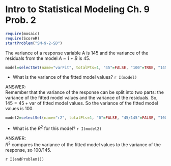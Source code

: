 Intro to Statistical Modeling Ch. 9 Prob. 2
========================================================
```r
require(mosaic)
require(ScoreR)
startProblem("SM-9-2-SD")
```

The variance of a response variable A is 145 and the variance of the residuals from the model *A* ~ *1 + B* is 45.

```r
model=selectSet(name="varFit", totalPts=1, "45"=FALSE, "100"=TRUE, "145"=FALSE, "190"=FALSE, "Cannot tell"=FALSE)
```
* What is the variance of the fitted model values? `r I(model)`

<aside>
ANSWER:     
Remember that the variance of the response can be split into two parts: the variance of the fitted model values and the variance of the residuals.  So, $145 = 45 + \mbox{var of fitted model values}$.  So the variance of the fitted model values is 100.
</aside>

```r
model2=selectSet(name="r2", totalPts=1, "0"=FALSE, "45/145"=FALSE, "100/145"=TRUE, "100/190"=FALSE, "145/190"=FALSE, "Cannot tell"=FALSE)
```
* What is the $R^2$ for this model? `r I(model2)`

<aside>
ANSWER:      
$R^2$ compares the variance of the fitted model values to the variance of the response, so $100/145$.
</aside>

`r I(endProblem())`